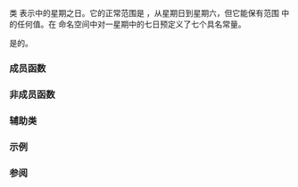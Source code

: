 {{cpp/chrono/title|weekday}}
{{cpp/chrono/weekday/navbar}}
{{dcl begin}}
{{dcl header|chrono}}
{{dcl|since=c++20|
class weekday;
}}
{{dcl|since=c++20|inline constexpr std::chrono::weekday Sunday{0};}}
{{dcl|since=c++20|inline constexpr std::chrono::weekday Monday{1};}}
{{dcl|since=c++20|inline constexpr std::chrono::weekday Tuesday{2};}}
{{dcl|since=c++20|inline constexpr std::chrono::weekday Wednesday{3};}}
{{dcl|since=c++20|inline constexpr std::chrono::weekday Thursday{4};}}
{{dcl|since=c++20|inline constexpr std::chrono::weekday Friday{5};}}
{{dcl|since=c++20|inline constexpr std::chrono::weekday Saturday{6};}}
{{dcl end}}

类 {{tt|weekday}} 表示{{enwiki|proleptic Gregorian calendar|外推格里高利历}}中的星期之日。它的正常范围是 {{closed range plain|0|6}}，从星期日到星期六，但它能保有范围 {{closed range plain|0|255}} 中的任何值。在 {{tt|std::chrono}} 命名空间中对一星期中的七日预定义了七个具名常量。

{{tt|weekday}} 是{{named req|TriviallyCopyable}}的{{named req|StandardLayoutType}}。

===成员函数===
{{dsc begin}}
{{dsc inc|cpp/chrono/weekday/dsc constructor}}
{{dsc inc|cpp/chrono/weekday/dsc operator inc dec}}
{{dsc inc|cpp/chrono/weekday/dsc operator arith}}
{{dsc inc|cpp/chrono/weekday/dsc encoding}}
{{dsc inc|cpp/chrono/weekday/dsc ok}}
{{dsc inc|cpp/chrono/weekday/dsc operator at}}
{{dsc end}}

===非成员函数===
{{dsc begin}}
{{dsc inc|cpp/chrono/weekday/dsc operator cmp}}
{{dsc inc|cpp/chrono/weekday/dsc operator arith 2}}
{{dsc inc|cpp/chrono/weekday/dsc operator ltlt}}
{{dsc inc|cpp/chrono/weekday/dsc from_stream}}
{{dsc end}}

===辅助类===
{{dsc begin}}
{{dsc inc|cpp/chrono/dsc formatter|weekday}}
{{dsc hash|cpp/chrono/weekday|nested=true|notes={{mark c++26}}}}
{{dsc end}}

===示例===
{{example|code=
#include &lt;chrono&gt;
#include &lt;iostream&gt;

int main()
{
    std::chrono::weekday x{42 / 13};
    std::cout &lt;&lt; x++ &lt;&lt; '\n';
    std::cout &lt;&lt; x &lt;&lt; '\n';
    std::cout &lt;&lt; ++x &lt;&lt; '\n';
}
|output=
Wed
Thu
Fri
}}

===参阅===
{{dsc begin}}
{{dsc inc|cpp/chrono/dsc weekday_indexed}}
{{dsc end}}

{{langlinks|en|es|ja|ru}}